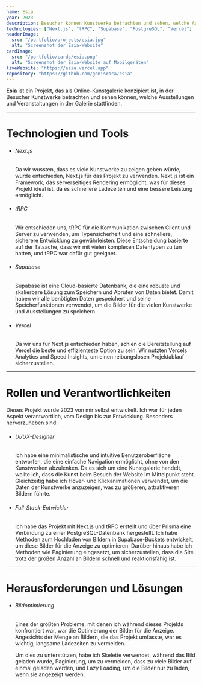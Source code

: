 ```yaml
---
name: Esia
year: 2023
description: Besucher können Kunstwerke betrachten und sehen, welche Ausstellungen und Veranstaltungen in der Galerie stattfinden.
technologies: ["Next.js", "tRPC", "Supabase", "PostgreSQL", "Vercel"]
headerImage:
  src: "/portfolio/projects/esia.jpg"
  alt: "Screenshot der Esia-Website"
cardImage:
  src: "/portfolio/cards/esia.png"
  alt: "Screenshot der Esia-Website auf Mobilgeräten"
liveWebsite: "https://esia.vercel.app"
repository: "https://github.com/gomisroca/esia"
---
```


<strong>Esia</strong> ist ein Projekt, das als Online-Kunstgalerie konzipiert
ist, in der Besucher Kunstwerke betrachten und sehen können, welche
Ausstellungen und Veranstaltungen in der Galerie stattfinden.

<hr />

<h1 class="text-2xl">Technologien und Tools</h1>
<ul>
  <li>
    <h6 className="text-lg font-semibold">Next.js</h6>
    <p>
      Da wir wussten, dass es viele Kunstwerke zu zeigen geben würde, wurde
      entschieden, Next.js für das Projekt zu verwenden. Next.js ist ein
      Framework, das serverseitiges Rendering ermöglicht, was für dieses Projekt
      ideal ist, da es schnellere Ladezeiten und eine bessere Leistung
      ermöglicht.
    </p>
  </li>
  <li>
    <h6 className="text-lg font-semibold">tRPC</h6>
    <p>
      Wir entschieden uns, tRPC für die Kommunikation zwischen Client und Server
      zu verwenden, um Typensicherheit und eine schnellere, sicherere
      Entwicklung zu gewährleisten. Diese Entscheidung basierte auf der
      Tatsache, dass wir mit vielen komplexen Datentypen zu tun hatten, und tRPC
      war dafür gut geeignet.
    </p>
  </li>
  <li>
    <h6 className="text-lg font-semibold">Supabase</h6>
    <p>
      Supabase ist eine Cloud-basierte Datenbank, die eine robuste und
      skalierbare Lösung zum Speichern und Abrufen von Daten bietet. Damit haben
      wir alle benötigten Daten gespeichert und seine Speicherfunktionen
      verwendet, um die Bilder für die vielen Kunstwerke und Ausstellungen zu
      speichern.
    </p>
  </li>
  <li>
    <h6 className="text-lg font-semibold">Vercel</h6>
    <p>
      Da wir uns für Next.js entschieden haben, schien die Bereitstellung auf
      Vercel die beste und effizienteste Option zu sein. Wir nutzten Vercels
      Analytics und Speed Insights, um einen reibungslosen Projektablauf
      sicherzustellen.
    </p>
  </li>
</ul>

<hr />

<h1 class="text-2xl">Rollen und Verantwortlichkeiten</h1>
Dieses Projekt wurde 2023 von mir selbst entwickelt. Ich war für jeden Aspekt
verantwortlich, vom Design bis zur Entwicklung. Besonders hervorzuheben sind:
<ul>
  <li>
    <h6 className="text-lg font-semibold">UI/UX-Designer</h6>
    <p>
      Ich habe eine minimalistische und intuitive Benutzeroberfläche entworfen,
      die eine einfache Navigation ermöglicht, ohne von den Kunstwerken
      abzulenken. Da es sich um eine Kunstgalerie handelt, wollte ich, dass die
      Kunst beim Besuch der Website im Mittelpunkt steht. Gleichzeitig habe ich
      Hover- und Klickanimationen verwendet, um die Daten der Kunstwerke
      anzuzeigen, was zu größeren, attraktiveren Bildern führte.
    </p>
  </li>
  <li>
    <h6 className="text-lg font-semibold">Full-Stack-Entwickler</h6>
    <p>
      Ich habe das Projekt mit Next.js und tRPC erstellt und über Prisma eine
      Verbindung zu einer PostgreSQL-Datenbank hergestellt. Ich habe Methoden
      zum Hochladen von Bildern in Supabase-Buckets entwickelt, um diese Bilder
      für die Anzeige zu optimieren. Darüber hinaus habe ich Methoden wie
      Paginierung eingesetzt, um sicherzustellen, dass die Site trotz der großen
      Anzahl an Bildern schnell und reaktionsfähig ist.
    </p>
  </li>
</ul>

<hr />

<h1 class="text-2xl">Herausforderungen und Lösungen</h1>
<ul>
  <li>
    <h6 className="text-lg font-semibold">Bildoptimierung</h6>
    <p>
      Eines der größten Probleme, mit denen ich während dieses Projekts
      konfrontiert war, war die Optimierung der Bilder für die Anzeige.
      Angesichts der Menge an Bildern, die das Projekt umfasste, war es wichtig,
      langsame Ladezeiten zu vermeiden.
    </p>
    <p>
      Um dies zu unterstützen, habe ich Skelette verwendet, während das Bild
      geladen wurde, Paginierung, um zu vermeiden, dass zu viele Bilder auf
      einmal geladen werden, und Lazy Loading, um die Bilder nur zu laden, wenn
      sie angezeigt werden.
    </p>
  </li>
</ul>
